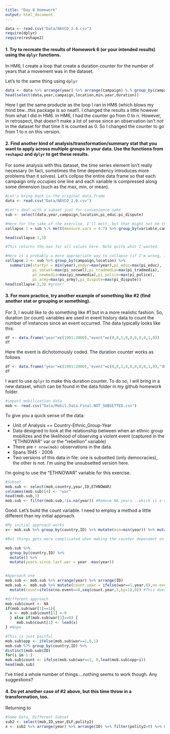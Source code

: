 ```yaml
---
title: "Day 8 Homework"
output: html_document
---
```

```r
data <- read.csv("Data/NAVCO_2.0.csv")
require(dplyr)
require(reshape2)
```

#### 1. Try to recreate the results of Homework 6 (or your intended results) using the `dplyr` functions.

In HM6, I create a loop that create a duration counter for the number of years that a movement was in the dataset. 

Let's to the same thing using `dplyr`
```r
data <- data %>% arrange(year) %>% arrange(campaign) %.% group_by(campaign) %.% mutate(min.year = min(year)) %.% mutate(duration = (year-min.year)+1)
head(select(data,year,campaign,location,min.year,duration))
```

Here I get the same producte as the loop I ran in HM6 (which blows my mind btw...this package is so neat!). I changed the results a little however from what I did in HM6. In HM6, I had the counter go from 0 to n. However, in retrospect, that doesn't make a lot of sense since an observation isn't _not_ in the dataset for that time it is counted as 0. So I changed the counter to go from 1 to n on this version. 

#### 2. Find another kind of analysis/transformation/summary stat that you want to apply across multiple groups in your data. Use the functions from `reshape2` and `dplyr` to get these results.

For some analysis with this dataset, the time series element isn't really necessary (in fact, sometimes the time dependency introduces more problems than it solves). Let's collpse the entire data frame so that each campaign only occupies one line and each variable is compressed along some dimension (such as the max, min, or mean).

```r
#Let's bring back in the original data.frame
data <- read.csv("Data/NAVCO_2.0.csv")

#Let's deal with a subset just for convenience sake
sub <- select(data,year,campaign,location,pi_educ:pi_dispute)

#Here for the sake of the exercise, I'll melt, but that might not be the best approach given the data. 
collapse.1 = sub %.% melt(measure.vars = 4:7) %>% group_by(variable,campaign,location) %>% summarize(max = max(value,rm.na=T)) %>% dcast(campaign+location~variable,value.var = "max")

head(collapse.1,3)

#This returns the max for all values here. Note quite what I wanted.

#Here is a probably a more appropriate way to collapse (if I'm wrong, let me know!)
collapse.2 <- sub %>% group_by(campaign,location) %>% 
  summarize(startyr = min(year),endyr=max(year),pi_educ=max(pi_educ),
            pi_socwel=max(pi_socwel),pi_tradmedia=max(pi_tradmedia),
            pi_newmedia=max(pi_newmedia),pi_police=max(pi_police),
            pi_army=max(pi_army),pi_dispute=max(pi_dispute))
head(collapse.2,3) #great!
```


#### 3. For more practice, try another example of something like #2 (find another stat or grouping or something).

For 3, I would like to do something like #1 but in a more realistic fashion. So, duration (or count) variables are used in event history data to count the number of instances since an event occurred. The data typically looks like this:
```r
df <- data.frame("year"=c(1991:2000),"event"=c(0,0,1,0,0,0,0,0,1,0))
df
```

Here the event is dichotomously coded. The duration counter works as follows
```r
df <- data.frame("year"=c(1991:2000),"event"=c(0,0,1,0,0,0,0,0,1,0),"duration"=c(2,3,0,1,2,3,4,5,0,1))
df
```

I want to use `dplyr` to make this duration counter. To do so, I will bring in a new dataset, which can be found in the data folder in my github homework folder. 

```r
#import mobilization data
mob <- read.csv("Data/Mobil.Data.Final.NOT_SUBSETTED.csv")
```

To give you a quick sense of the data:

* Unit of Analysis == Country-Ethnic_Group-Year
* Data designed to look at the relationship between when an ethnic group mobilizes and the likelihood of observing a violent event (captured in the "ETHNOWAR" var or the "rebellion" variable)
* There are `r nrow(mob)` observations in the data.
* Spans 1945 - 2006
* Two versions of this data in file: one is subsetted (only democracies), the other is not. I'm using the unsubsetted version here. 

I'm going to use the "ETHNOWAR" variable for this exercise.
```r
#Subset
mob.sub <- select(mob,country,year,ID,ETHNOWAR)
colnames(mob.sub)[4] <- "war"
head(mob.sub,3)
mob.sub <- filter(mob.sub,!is.na(year)) #Remove NA years...which is a data cleaning issue
```

Good. Let's build the count variable. I need to employ a method a little different than my initial approach. 

```r
#My initial approach works
x<- mob.sub %>% group_by(country,ID) %>% mutate(min=min(year)) %>% mutate(count = year - min)
```

```r
#But things gets more complicated when making the counter dependent on the war variable

mob.sub %>% 
  group_by(country,ID) %>%
  mutate() %>%
  mutate(years.since.last.war = year -max(year)) 


#Approach one
mob.sub <- mob.sub %>% arrange(year) %>% arrange(ID) 
mob.sub <- mob.sub %>% mutate(count.year = ifelse(war==1,year,0),no.event=ifelse(war==1,0,year)) %>%
  mutate(count=ifelse(no.event==0,seq(count.year,3,by=1),0)) #This doesn't work.

#different approach
mob.sub$count <- NA
if(mob.sub$war[1]==1){
  x <- mob.sub$count[1] <-0
  } else if(mob.sub$war[1]==0) {
     mob.sub$count[1] <- lead(x)
} #Nope

#This is just painful
mob.sub$opp <- ifelse(mob.sub$war==1,0,1)
mob.sub %?% group_by(country,ID) %>% 
distinct(mob.sub$ID)
for(i in 1:)
mob.sub$count <- ifelse(mob.sub$war==1, 0,lead(mob.sub$opp+i))
head(mob.sub)
```

I've tried a whole number of things....nothing seems to work though. Any suggestions?


#### 4. Do yet another case of #2 above, but this time throw in a transformation, too.

Returning to
```r
#Same Data, Different Subset
sub2 <- select(mob,ID,year,ELF,polity2)
x <- sub2 %>% arrange(year) %>% arrange(ID) %>% filter(polity2>0) %>% mutate(expElf = exp(ELF))
```





